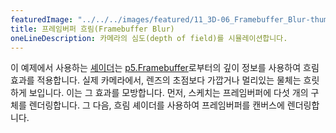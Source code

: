 ---
featuredImage: "../../../images/featured/11_3D-06_Framebuffer_Blur-thumbnail.png"
title: 프레임버퍼 흐림(Framebuffer Blur)
oneLineDescription: 카메라의 심도(depth of field)를 시뮬레이션합니다.
---

이 예제에서 사용하는
<a href="https://www.khronos.org/opengl/wiki/Shader" target="_blank">셰이더</a>는 
<a href="https://p5js.org/reference/p5.Framebuffer" target="_blank">p5.Framebuffer</a>로부터의 깊이 정보를 사용하여 흐림 효과를 적용합니다.
실제 카메라에서, 렌즈의 초점보다 가깝거나 멀리있는 물체는 흐릿하게 보입니다. 이는 그 효과를 모방합니다.
먼저, 스케치는 프레임버퍼에 다섯 개의 구체를 렌더링합니다. 
그 다음, 흐림 셰이더를 사용하여 프레임버퍼를 캔버스에 렌더링합니다.